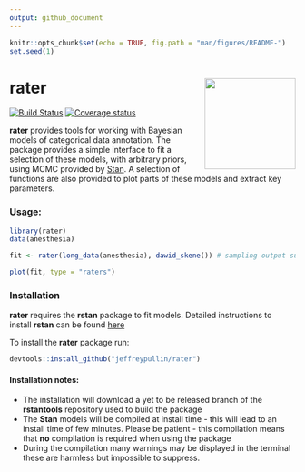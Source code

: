 ```yaml
---
output: github_document
---
```


```r
knitr::opts_chunk$set(echo = TRUE, fig.path = "man/figures/README-")
set.seed(1)
```

# rater <img src="man/figures/rater.png" align="right" width="160" />

[![Build Status](https://travis-ci.com/jeffreypullin/rater.svg?branch=master)](https://travis-ci.com/jeffreypullin/rater)
[![Coverage status](https://codecov.io/gh/jeffreypullin/rater/branch/master/graph/badge.svg)](https://codecov.io/github/jeffreypullin/rater?branch=master)

**rater** provides tools for working with Bayesian models of categorical data 
annotation. The package provides a simple interface to fit a selection of these 
models, with arbitrary priors, using MCMC provided by [Stan](https://mc-stan.org/).
A selection of functions are also provided to plot parts of these models and extract 
key parameters. 

### Usage:

```r
library(rater)
data(anesthesia)

fit <- rater(long_data(anesthesia), dawid_skene()) # sampling output suppressed

plot(fit, type = "raters")
```

### Installation

**rater** requires the **rstan** package to fit models. Detailed instructions to
install **rstan** can be found [here](https://github.com/stan-dev/rstan/wiki/RStan-Getting-Started)

To install the **rater** package run:

```r
devtools::install_github("jeffreypullin/rater")
```

#### Installation notes:

- The installation will download a yet to be released branch of the **rstantools**
repository used to build the package
- The **Stan** models will be compiled at install time - this will lead to an 
install time of few minutes. Please be patient - this compilation means that
**no** compilation is required when using the package
- During the compilation many warnings may be displayed in the terminal these 
are harmless but impossible to suppress.
